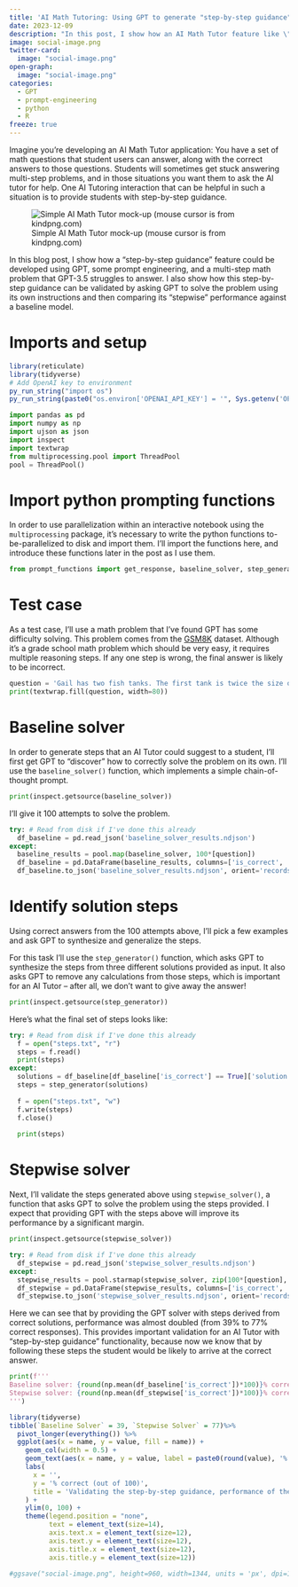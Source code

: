 ```yaml
---
title: 'AI Math Tutoring: Using GPT to generate "step-by-step guidance"'
date: 2023-12-09
description: "In this post, I show how an AI Math Tutor feature like \"step-by-step guidance\" can be generated using GPT and prompt engineering. Validating the step-by-step guidance, I find that GPT's accuracy increased from 39% to 77% when solving the problem using its own step-by-step instructions."
image: social-image.png
twitter-card:
  image: "social-image.png"
open-graph:
  image: "social-image.png"
categories:
  - GPT
  - prompt-engineering
  - python
  - R
freeze: true
---
```


Imagine you're developing an AI Math Tutor application: You have a set of math questions that student users can answer, along with the correct answers to those questions. Students will sometimes get stuck answering multi-step problems, and in those situations you want them to ask the AI tutor for help. One AI Tutoring interaction that can be helpful in such a situation is to provide students with step-by-step guidance.

![Simple AI Math Tutor mock-up (mouse cursor is from kindpng.com)](mockup.png)

In this blog post, I show how a "step-by-step guidance" feature could be developed using GPT, some prompt engineering, and a multi-step math problem that GPT-3.5 struggles to answer. I also show how this step-by-step guidance can be validated by asking GPT to solve the problem using its own instructions and then comparing its "stepwise" performance against a baseline model.

# Imports and setup

```r
library(reticulate)
library(tidyverse)
# Add OpenAI key to environment
py_run_string("import os")
py_run_string(paste0("os.environ['OPENAI_API_KEY'] = '", Sys.getenv('OPENAI_API_KEY'), "'"))
```

```python
import pandas as pd
import numpy as np
import ujson as json
import inspect
import textwrap
from multiprocessing.pool import ThreadPool
pool = ThreadPool()
```

# Import python prompting functions

In order to use parallelization within an interactive notebook using the `multiprocessing` package, it's necessary to write the python functions to-be-parallelized to disk and import them. I'll import the functions here, and introduce these functions later in the post as I use them.

```python
from prompt_functions import get_response, baseline_solver, step_generator, stepwise_solver
```

# Test case

As a test case, I'll use a math problem that I've found GPT has some difficulty solving. This problem comes from the [GSM8K](https://github.com/openai/grade-school-math) dataset. Although it's a grade school math problem which should be very easy, it requires multiple reasoning steps. If any one step is wrong, the final answer is likely to be incorrect.

```python
question = 'Gail has two fish tanks. The first tank is twice the size of the second tank. There are 48 gallons of water in the first tank. She follows the rule of one gallon of water per inch of fish. If she keeps two-inch fish in the second tank and three-inch fish in the first tank, how many more fish would Gail have in the first tank than the second tank if one of the first tank fish eats another?'
print(textwrap.fill(question, width=80))
```

# Baseline solver

In order to generate steps that an AI Tutor could suggest to a student, I'll first get GPT to "discover" how to correctly solve the problem on its own. I'll use the `baseline_solver()` function, which implements a simple chain-of-thought prompt.

```python
print(inspect.getsource(baseline_solver))
```

I'll give it 100 attempts to solve the problem.

```python
try: # Read from disk if I've done this already
  df_baseline = pd.read_json('baseline_solver_results.ndjson')
except:
  baseline_results = pool.map(baseline_solver, 100*[question])
  df_baseline = pd.DataFrame(baseline_results, columns=['is_correct', 'solution', 'question', 'answer'])
  df_baseline.to_json('baseline_solver_results.ndjson', orient='records')
```

# Identify solution steps

Using correct answers from the 100 attempts above, I'll pick a few examples and ask GPT to synthesize and generalize the steps. 

For this task I'll use the `step_generator()` function, which asks GPT to synthesize the steps from three different solutions provided as input. It also asks GPT to remove any calculations from those steps, which is important for an AI Tutor -- after all, we don't want to give away the answer!

```python
print(inspect.getsource(step_generator))
```
Here's what the final set of steps looks like:

```python
try: # Read from disk if I've done this already
  f = open("steps.txt", "r")
  steps = f.read()
  print(steps)
except:
  solutions = df_baseline[df_baseline['is_correct'] == True]['solution'].values[0:3]
  steps = step_generator(solutions)
  
  f = open("steps.txt", "w")
  f.write(steps)
  f.close()
  
  print(steps)
```

# Stepwise solver

Next, I'll validate the steps generated above using `stepwise_solver()`, a function that asks GPT to solve the problem using the steps provided. I expect that providing GPT with the steps above will improve its performance by a significant margin.

```python
print(inspect.getsource(stepwise_solver))
```

```python
try: # Read from disk if I've done this already
  df_stepwise = pd.read_json('stepwise_solver_results.ndjson')
except:
  stepwise_results = pool.starmap(stepwise_solver, zip(100*[question], 100*[steps]))
  df_stepwise = pd.DataFrame(stepwise_results, columns=['is_correct', 'solution', 'question', 'steps', 'answer'])
  df_stepwise.to_json('stepwise_solver_results.ndjson', orient='records')
```

Here we can see that by providing the GPT solver with steps derived from correct solutions, performance was almost doubled (from 39% to 77% correct responses). This provides important validation for an AI Tutor with "step-by-step guidance" functionality, because now we know that by following these steps the student would be likely to arrive at the correct answer.

```python
print(f'''
Baseline solver: {round(np.mean(df_baseline['is_correct'])*100)}% correct
Stepwise solver: {round(np.mean(df_stepwise['is_correct'])*100)}% correct
''')
```


```r
library(tidyverse)
tibble(`Baseline Solver` = 39, `Stepwise Solver` = 77)%>% 
  pivot_longer(everything()) %>%
  ggplot(aes(x = name, y = value, fill = name)) + 
    geom_col(width = 0.5) + 
    geom_text(aes(x = name, y = value, label = paste0(round(value), '%')), vjust=-0.5) +
    labs(
      x = '',
      y = '% correct (out of 100)',
      title = 'Validating the step-by-step guidance, performance of the Stepwise Solver was\nroughly double performance of the Baseline Solver.'
    ) +
    ylim(0, 100) +
    theme(legend.position = "none",
          text = element_text(size=14),
          axis.text.x = element_text(size=12),
          axis.text.y = element_text(size=12),  
          axis.title.x = element_text(size=12),
          axis.title.y = element_text(size=12))
```

```r
#ggsave("social-image.png", height=960, width=1344, units = 'px', dpi=150)
```



